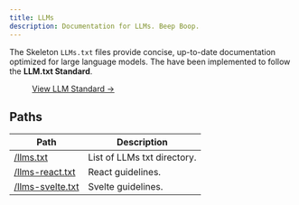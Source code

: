 ```yaml
---
title: LLMs
description: Documentation for LLMs. Beep Boop.
---
```


The Skeleton `LLMs.txt` files provide concise, up-to-date documentation optimized for large language models. The have been implemented to follow the **LLM.txt Standard**.

<figure class="linker bg-noise">
	<a class="btn preset-filled" href="https://llmstxt.org/" target="_blank">
		View LLM Standard &rarr;
	</a>
</figure>

## Paths

| Path                                 | Description                 |
| ------------------------------------ | --------------------------- |
| [/llms.txt](/llms.txt)               | List of LLMs txt directory. |
| [/llms-react.txt](/llms-react.txt)   | React guidelines.           |
| [/llms-svelte.txt](/llms-svelte.txt) | Svelte guidelines.          |

